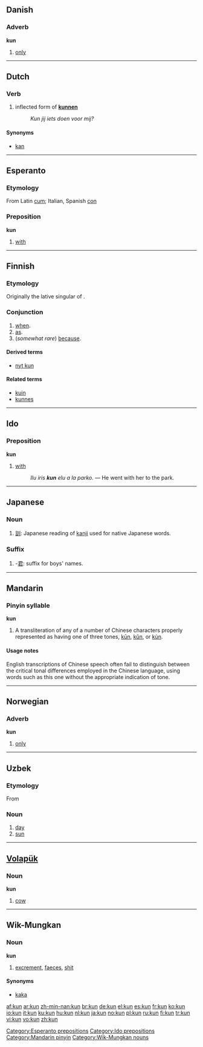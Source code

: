 {{wikipedia}}
{{also|-kun|kūn|kǔn|kùn|kůň}}
==Danish==

===Adverb===
'''kun'''

# [[only]]

----

==Dutch==

===Verb===
{{infl|nl|verb form}}

# inflected form of '''[[kunnen]]'''
#: ''Kun jij iets doen voor mij?''

====Synonyms====
*[[kan]]

----

==Esperanto==

===Etymology===
From Latin [[cum]]; Italian, Spanish [[con]]

===Preposition===
'''kun'''

# [[with]]

{{eo BRO|1}}
[[Category:Esperanto prepositions]]

----

==Finnish==
{{Finnish index|k|u}}

===Etymology===
Originally the lative singular of {{term|kuka||who}}.

===Conjunction===
{{infl|fi|conjunction}}

# [[when]].
# [[as]].
# (''somewhat rare'') [[because]].

====Derived terms====
* [[nyt kun]]

====Related terms====
* [[kuin]]
* [[kunnes]]

----

==Ido==

===Preposition===
'''kun'''

# [[with]]
#: ''Ilu iris <b>kun</b> elu a la parko.'' &mdash; He went with her to the park.

[[Category:Ido prepositions]]
----

==Japanese==

===Noun===
{{ja-noun|r|hira=くん}}

# [[訓]]: Japanese reading of [[kanji]] used for native Japanese words.

===Suffix===
{{ja-pos|r|suffix|hira=くん}}

# -[[君]]: suffix for boys' names.

----

==Mandarin==

===Pinyin syllable===
'''kun'''

# A transliteration of any of a number of Chinese characters properly represented as having one of three tones, [[kūn]], [[kǔn]], or [[kùn]].

====Usage notes====
English transcriptions of Chinese speech often fail to distinguish between the critical tonal differences employed in the Chinese language, using words such as this one without the appropriate indication of tone.

[[Category:Mandarin pinyin]]

----

==Norwegian==

===Adverb===
'''kun'''

# [[only]]

----

==Uzbek==

===Etymology===
From {{proto|Turkic|gün|lang=uz}}

===Noun===
{{uz-noun}}

# [[day]]
# [[sun]]

----

==[[Volapük]]==

===Noun===
'''kun'''

# [[cow]]

----

==Wik-Mungkan==

===Noun===
'''kun'''

# [[excrement]], [[faeces]], [[shit]]

====Synonyms====
* [[kaka]]

[[Category:Wik-Mungkan nouns]]

[[af:kun]]
[[ar:kun]]
[[zh-min-nan:kun]]
[[br:kun]]
[[de:kun]]
[[el:kun]]
[[es:kun]]
[[fr:kun]]
[[ko:kun]]
[[io:kun]]
[[it:kun]]
[[ku:kun]]
[[hu:kun]]
[[nl:kun]]
[[ja:kun]]
[[no:kun]]
[[pl:kun]]
[[ru:kun]]
[[fi:kun]]
[[tr:kun]]
[[vi:kun]]
[[vo:kun]]
[[zh:kun]]